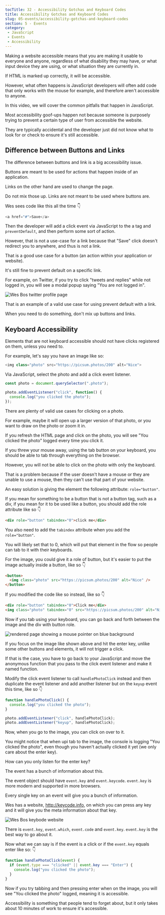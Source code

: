 ```yaml
---
tocTitle: 32 - Accessibility Gotchas and Keyboard Codes
title: Accessibility Gotchas and Keyboard Codes
slug: 05-events/accessibility-gotchas-and-keyboard-codes
section: 5 - Events
category:
 - JavaScript
 - Events
 - Accessibility
---
```


Making a website accessible means that you are making it usable to everyone and anyone, regardless of what disability they may have, or what input device they are using, or what situation they are currently in.

If HTML is marked up correctly, it will be accessible.

However, what often happens is JavaScript developers will often add code that only  works with the mouse for example, and therefore aren't accessible to anyone.

In this video, we will cover the common pitfalls that happen in JavaScript.

Most accessibility goof-ups happen not because someone is purposely trying to prevent a certain type of user from accessible the website.

They are typically accidental and the developer just did not know what to look for or check to ensure it's still accessible.

## Difference between Buttons and Links

The difference between buttons and link is a big accessibility issue.

Buttons are meant to be used for actions that happen inside of an application.

Links on the other hand are used to change the page.

Do not mix those up. Links are not meant to be used where buttons are.

Wes sees code like this all the time 👇

```js
<a href="#">Save</a>
```

Then the developer will add a click event via JavaScript to the a tag and `preventDefault`, and then perform some sort of action.

However, that is not a use-case for a link because that "Save" click doesn't redirect you to anywhere, and thus is not a link.

That is a good use case for a button (an action within your application or website).

It's still fine to prevent default on a specific link.

For example, on Twitter, if you try to click "tweets and replies" while not logged in, you will see a modal popup saying "You are not logged in".

![Wes Bos twitter profile page](./367.png)

That is an example of a valid use case for using prevent default with a link.

When you need to do something, don't mix up buttons and links.

## Keyboard Accessibility

Elements that are not keyboard accessible should not have clicks registered on them, unless you need to.

For example, let's say you have an image like so:

```js
<img class="photo" src="https://picsum.photos/200" alt="Nice">
```

Via JavaScript, select the photo and add a click event listener.

```js
const photo = document.querySelector(".photo");

photo.addEventListener("click", function() {
  console.log("you clicked the photo");
});
```

There are plenty of valid use cases for clicking on a photo.

For example, maybe it will open up a larger version of that photo, or you want to draw on the photo or zoom it in.

If you refresh the HTML page and click on the photo, you will see "You clicked the photo" logged every time you click it.

If you threw your mouse away, using the tab button on your keyboard, you should be able to tab through everything on the browser.

However, you will not be able to click on the photo with only the keyboard.

That is a problem because if the user doesn't have a mouse or they are unable to use a mouse, then they can't use that part of your website.

An easy solution is giving the element the following attribute: `role="button"`.

If you mean for something to be a button that is not a button tag, such as a div, if you mean for it to be used like a button, you should add the role attribute like so 👇

```html
<div role="button" tabindex="0">click me</div>
```

You also need to add the `tabindex` attribute when you add the `role="button"`.

You will likely set that to 0, which will put that element in the flow so people can tab to it with their keyboards.

For the image, you could give it a role of button, but it's easier to put the image actually inside a button, like so 👇

```html
<button>
  <img class="photo" src="https://picsum.photos/200" alt="Nice" />
</button>
```

If you modified the code like so instead, like so 👇

```html
<div role="button" tabindex="0">Click me</div>
<img class="photo" tabindex="0" src="https://picsum.photos/200" alt="Nice" />
```

Now if you tab using your keyboard, you can go back and forth between the image and the div with button role.

![rendered page showing a mouse pointer on blue background](./368.png)

If you focus on the image like shown above and hit the enter key, unlike some other buttons and elements, it will not trigger a click.

If that is the case, you have to go back to your JavaScript and move the anonymous function that you pass to the click event listener and make it named function.

Modify the click event listener to call `handlePhotoClick` instead and then duplicate the event listener and add another listener but on the `keyup` event this time, like so 👇

```js
function handlePhotoClick() {
  console.log("you clicked the photo");
}

photo.addEventListener("click", handlePhotoClick);
photo.addEventListener("keyup", handlePhotoClick);
```

Now, when you go to the image, you can click on over to it.

You might notice that when upi tab to the image, the console is logging "You clicked the photo", even though you haven't actually clicked it yet (we only care about the enter key).

How can you only listen for the enter key?

The event has a bunch of information about this.

The event object should have `event.key` and `event.keycode`. `event.key` is more modern and supported in more browsers.

Every single key on an event will give you a bunch of information.

Wes has a website, http://keycode.info, on which you can press any key and it will give you the meta information about that key.

![Wes Bos keybode website](./369.png)

There is `event.key`, `event.which`, `event.code` and `event.key`. `event.key` is the best way to go about it.

Now what we can say is if the event is a click or if the `event.key` equals enter like so: 👇

```js
function handlePhotoClick(event) {
  if (event.type === "clicked" || event.key === "Enter") {
    console.log("you clicked the photo");
  }
}
```

Now if you try tabbing and then pressing enter when on the image, you will see "You clicked the photo" logged, meaning it is accessible.

Accessibility is something that people tend to forget about, but it only takes about 10 minutes of work to ensure it's accessible.
